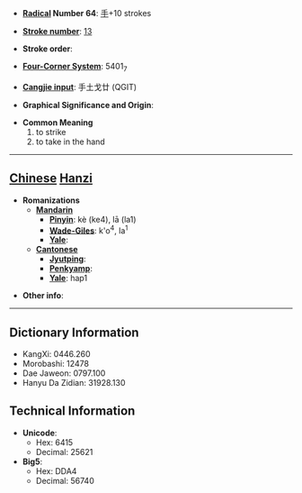 * '''[[Wiktionary:Chinese radical index| Radical]] Number 64''': [[Wiktionary:Chinese radical index 手|手]]+10 strokes

* '''[[Wiktionary:Chinese total strokes index|Stroke number]]''': [[Wiktionary:Chinese total strokes index 13|13]]

* '''Stroke order''': 

* '''[[Wiktionary:Chinese four corner index|Four-Corner System]]''': 5401<sub>7</sub>

* '''[[Wiktionary:Chinese Cangjie index|Cangjie input]]''': 手土戈廿 (QGIT)

* '''Graphical Significance and Origin''': 

* '''Common Meaning'''
*#to strike
*# to take in the hand


----

== [[Chinese]] [[Hanzi]] ==

* '''Romanizations'''
** '''[[Mandarin]]'''
*** '''[[Pinyin]]''': kè (ke4), lā (la1)
*** '''[[Wade-Giles]]''': k'o<sup>4</sup>, la<sup>1</sup>
*** '''[[Yale]]''': 
** '''[[Cantonese]]'''
*** '''[[Jyutping]]''':
*** '''[[Penkyamp]]''': 
*** '''[[Yale]]''': hap1

* '''Other info''': 

----

== Dictionary Information ==

* KangXi: 0446.260
* Morobashi: 12478
* Dae Jaweon: 0797.100
* Hanyu Da Zidian: 31928.130

== Technical Information ==

* '''Unicode''':
** Hex: 6415
** Decimal: 25621
* '''Big5''':
** Hex: DDA4
** Decimal: 56740